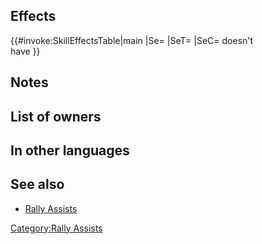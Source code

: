 {{Assist
|tagid=SID_守備の応援
|name=Rally Defense
|range=1
|effect=Grants Def+4 to target ally for 1 turn.
|cost=150
|exclusive=0
|required=-
|canUseMove={{MoveList|all}}
|canUseWeapon={{WeaponList|exclude=Staff}}
|properties=random_all,random_inherit_base
}}
==Effects==
{{#invoke:SkillEffectsTable|main
|Se={{Eft|Bonuses|Def|4}}
|SeT={{Tgt|Target Ally}}
|SeC={{Tgt|Target Ally}} doesn't<br>have {{SEt|Isolation}}
}}
==Notes==
{{Bonuses}}
==List of owners==
{{Skill Hero List}}
==In other languages==
{{OtherLanguages
|japanese=守備の応援
|german=Ver. sammeln
|spanishEU=Potenciar Def
|spanishLA=Potenciar Def.
|french=Ralliement : Déf
|italian=Sprone Dif
|chineseTW=防守支援
|portuguese=Defesa nímia
}}
==See also==
* [[Rally Assists]]
{{Assists Navbox}}
[[Category:Rally Assists]]